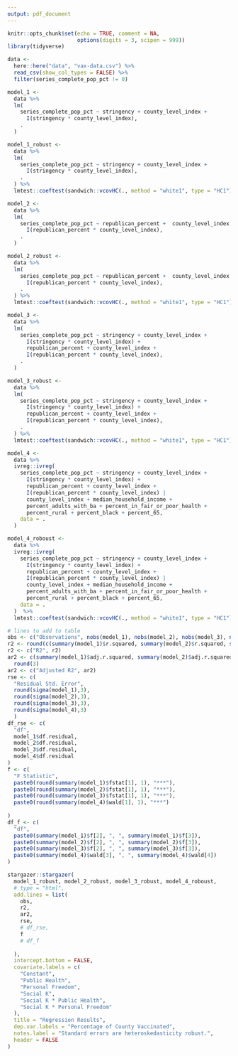 ```yaml
---
output: pdf_document
---
```


```r
knitr::opts_chunk$set(echo = TRUE, comment = NA,
                      options(digits = 3, scipen = 999))
library(tidyverse)
```

```r
data <-
  here::here("data", "vax-data.csv") %>%
  read_csv(show_col_types = FALSE) %>% 
  filter(series_complete_pop_pct != 0) 
```

```r
model_1 <-
  data %>%
  lm(
    series_complete_pop_pct ~ stringency + county_level_index +
      I(stringency * county_level_index),
    .
  ) 

model_1_robust <-
  data %>%
  lm(
    series_complete_pop_pct ~ stringency + county_level_index +
      I(stringency * county_level_index),
    .
  ) %>%
  lmtest::coeftest(sandwich::vcovHC(., method = "white1", type = "HC1"))
```

```r
model_2 <-
  data %>%
  lm(
    series_complete_pop_pct ~ republican_percent +  county_level_index +
      I(republican_percent * county_level_index),
    .
  ) 

model_2_robust <-
  data %>%
  lm(
    series_complete_pop_pct ~ republican_percent +  county_level_index +
      I(republican_percent * county_level_index),
    .
  ) %>%
  lmtest::coeftest(sandwich::vcovHC(., method = "white1", type = "HC1"))
```

```r
model_3 <-
  data %>%
  lm(
    series_complete_pop_pct ~ stringency + county_level_index +
      I(stringency * county_level_index) +
      republican_percent + county_level_index +
      I(republican_percent * county_level_index),
    .
  ) 

model_3_robust <-
  data %>%
  lm(
    series_complete_pop_pct ~ stringency + county_level_index +
      I(stringency * county_level_index) +
      republican_percent + county_level_index +
      I(republican_percent * county_level_index),
    .
  ) %>%
  lmtest::coeftest(sandwich::vcovHC(., method = "white1", type = "HC1"))
```

```r
model_4 <-
  data %>%
  ivreg::ivreg(
    series_complete_pop_pct ~ stringency + county_level_index +
      I(stringency * county_level_index) +
      republican_percent + county_level_index +
      I(republican_percent * county_level_index) |
      county_level_index + median_household_income +
      percent_adults_with_ba + percent_in_fair_or_poor_health +
      percent_rural + percent_black + percent_65,
    data = .
  )  

model_4_roboust <-
  data %>%
  ivreg::ivreg(
    series_complete_pop_pct ~ stringency + county_level_index +
      I(stringency * county_level_index) +
      republican_percent + county_level_index +
      I(republican_percent * county_level_index) |
      county_level_index + median_household_income +
      percent_adults_with_ba + percent_in_fair_or_poor_health +
      percent_rural + percent_black + percent_65,
    data = .
  )  %>%
  lmtest::coeftest(sandwich::vcovHC(., method = "white1", type = "HC1"))
```

```r
# lines to add to table
obs <- c("Observations", nobs(model_1), nobs(model_2), nobs(model_3), nobs(model_4))
r2 <- round(c(summary(model_1)$r.squared, summary(model_2)$r.squared, summary(model_3)$r.squared),3)
r2 <- c("R2", r2)
ar2 <- c(summary(model_1)$adj.r.squared, summary(model_2)$adj.r.squared, summary(model_3)$adj.r.squared) %>% 
  round(3)
ar2 <- c("Adjusted R2", ar2)
rse <- c(
  "Residual Std. Error",
  round(sigma(model_1),3),
  round(sigma(model_2),3),
  round(sigma(model_3),3),
  round(sigma(model_4),3)
  )
df_rse <- c(
  "df",
  model_1$df.residual,
  model_2$df.residual,
  model_3$df.residual,
  model_4$df.residual
)
f <- c(
  "F Statistic",
  paste0(round(summary(model_1)$fstat[1], 1), "***"),
  paste0(round(summary(model_2)$fstat[1], 1), "***"),
  paste0(round(summary(model_3)$fstat[1], 1), "***"),
  paste0(round(summary(model_4)$wald[1], 1), "***")
  
)
df_f <- c(
  "df",
  paste0(summary(model_1)$f[2], ", ", summary(model_1)$f[3]),
  paste0(summary(model_2)$f[2], ", ", summary(model_2)$f[3]),
  paste0(summary(model_3)$f[2], ", ", summary(model_3)$f[3]),
  paste0(summary(model_4)$wald[3], ", ", summary(model_4)$wald[4])
)
```

```r
stargazer::stargazer(
  model_1_robust, model_2_robust, model_3_robust, model_4_roboust,
  # type = "html",
  add.lines = list(
    obs,
    r2,
    ar2, 
    rse,
    # df_rse,
    f
    # df_f
    
  ),
  intercept.bottom = FALSE,
  covariate.labels = c(
    "Constant",
    "Public Health",
    "Personal Freedom",
    "Social K",
    "Social K * Public Health",
    "Social K * Personal Freedom"
  ),
  title = "Regression Results",
  dep.var.labels = "Percentage of County Vaccinated",
  notes.label = "Standard errors are heteroskedasticity robust.",
  header = FALSE
)
  
```





